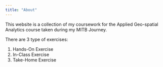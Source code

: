 ```yaml
---
title: "About"
---
```


This website is a collection of my coursework for the Applied Geo-spatial Analytics course taken during my MITB Journey.

There are 3 type of exercises:

1.  Hands-On Exercise
2.  In-Class Exercise
3.  Take-Home Exercise

```         
```
